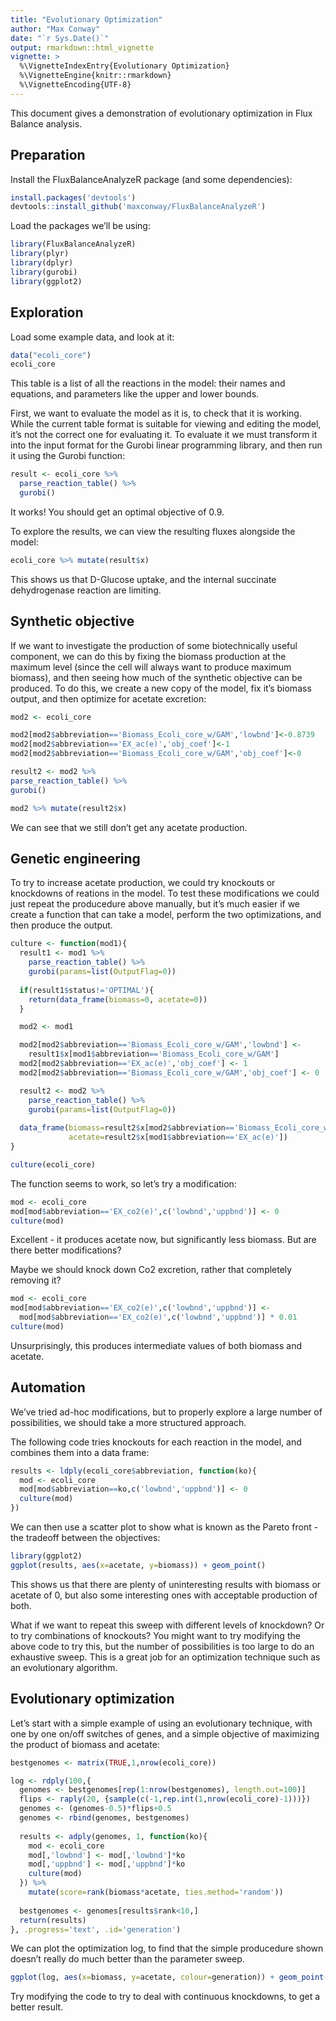 ```yaml
---
title: "Evolutionary Optimization"
author: "Max Conway"
date: "`r Sys.Date()`"
output: rmarkdown::html_vignette
vignette: >
  %\VignetteIndexEntry{Evolutionary Optimization}
  %\VignetteEngine{knitr::rmarkdown}
  %\VignetteEncoding{UTF-8}
---
```


This document gives a demonstration of evolutionary optimization in Flux Balance analysis.

## Preparation

Install the FluxBalanceAnalyzeR package (and some dependencies):
```r
install.packages('devtools')
devtools::install_github('maxconway/FluxBalanceAnalyzeR')
```

Load the packages we'll be using:
```r
library(FluxBalanceAnalyzeR)
library(plyr)
library(dplyr)
library(gurobi)
library(ggplot2)
```


## Exploration
Load some example data, and look at it:
```r
data("ecoli_core")
ecoli_core
```
This table is a list of all the reactions in the model: their names and equations, and parameters like the upper and lower bounds.

First, we want to evaluate the model as it is, to check that it is working. While the current table format is suitable for viewing and editing the model, it's not the correct one for evaluating it. To evaluate it we must transform it into the input format for the Gurobi linear programming library, and then run it using the Gurobi function:
```r
result <- ecoli_core %>%
  parse_reaction_table() %>%
  gurobi()
```

It works! You should get an optimal objective of 0.9.

To explore the results, we can view the resulting fluxes alongside the model:
```r
ecoli_core %>% mutate(result$x)
```
This shows us that D-Glucose uptake, and the internal succinate dehydrogenase reaction are limiting.

## Synthetic objective
If we want to investigate the production of some biotechnically useful component, we can do this by fixing the biomass production at the maximum level (since the cell will always want to produce maximum biomass), and then seeing how much of the synthetic objective can be produced. To do this, we create a new copy of the model, fix it's biomass output, and then optimize for acetate excretion:
```r
mod2 <- ecoli_core

mod2[mod2$abbreviation=='Biomass_Ecoli_core_w/GAM','lowbnd']<-0.8739
mod2[mod2$abbreviation=='EX_ac(e)','obj_coef']<-1
mod2[mod2$abbreviation=='Biomass_Ecoli_core_w/GAM','obj_coef']<-0

result2 <- mod2 %>%
parse_reaction_table() %>%
gurobi()

mod2 %>% mutate(result2$x)
```

We can see that we still don't get any acetate production.

## Genetic engineering
To try to increase acetate production, we could try knockouts or knockdowns of reations in the model. To test these modifications we could just repeat the producedure above manually, but it's much easier if we create a function that can take a model, perform the two optimizations, and then produce the output.
```r
culture <- function(mod1){
  result1 <- mod1 %>%
    parse_reaction_table() %>%
    gurobi(params=list(OutputFlag=0))
  
  if(result1$status!='OPTIMAL'){
    return(data_frame(biomass=0, acetate=0))
  }

  mod2 <- mod1

  mod2[mod2$abbreviation=='Biomass_Ecoli_core_w/GAM','lowbnd'] <- 
    result1$x[mod1$abbreviation=='Biomass_Ecoli_core_w/GAM']
  mod2[mod2$abbreviation=='EX_ac(e)','obj_coef'] <- 1
  mod2[mod2$abbreviation=='Biomass_Ecoli_core_w/GAM','obj_coef'] <- 0

  result2 <- mod2 %>%
    parse_reaction_table() %>%
    gurobi(params=list(OutputFlag=0))
  
  data_frame(biomass=result2$x[mod2$abbreviation=='Biomass_Ecoli_core_w/GAM'], 
             acetate=result2$x[mod1$abbreviation=='EX_ac(e)'])
}

culture(ecoli_core)
```

The function seems to work, so let's try a modification:
```r
mod <- ecoli_core
mod[mod$abbreviation=='EX_co2(e)',c('lowbnd','uppbnd')] <- 0
culture(mod)
```
Excellent - it produces acetate now, but significantly less biomass. But are there better modifications? 

Maybe we should knock down Co2 excretion, rather that completely removing it?
```r
mod <- ecoli_core
mod[mod$abbreviation=='EX_co2(e)',c('lowbnd','uppbnd')] <- 
  mod[mod$abbreviation=='EX_co2(e)',c('lowbnd','uppbnd')] * 0.01
culture(mod)
```
Unsurprisingly, this produces intermediate values of both biomass and acetate.

## Automation
We've tried ad-hoc modifications, but to properly explore a large number of possibilities, we should take a more structured approach.

The following code tries knockouts for each reaction in the model, and combines them into a data frame:
```r
results <- ldply(ecoli_core$abbreviation, function(ko){
  mod <- ecoli_core
  mod[mod$abbreviation==ko,c('lowbnd','uppbnd')] <- 0
  culture(mod)
})
```

We can then use a scatter plot to show what is known as the Pareto front - the tradeoff between the objectives:
```r
library(ggplot2)
ggplot(results, aes(x=acetate, y=biomass)) + geom_point()
```
This shows us that there are plenty of uninteresting results with biomass or acetate of 0, but also some interesting ones with acceptable production of both.

What if we want to repeat this sweep with different levels of knockdown? Or to try combinations of knockouts? You might want to try modifying the above code to try this, but the number of possibilities is too large to do an exhaustive sweep. This is a great job for an optimization technique such as an evolutionary algorithm.

## Evolutionary optimization
Let's start with a simple example of using an evolutionary technique, with one by one on/off switches of genes, and a simple objective of maximizing the product of biomass and acetate:
```r
bestgenomes <- matrix(TRUE,1,nrow(ecoli_core))

log <- rdply(100,{
  genomes <- bestgenomes[rep(1:nrow(bestgenomes), length.out=100)]
  flips <- raply(20, {sample(c(-1,rep.int(1,nrow(ecoli_core)-1)))})
  genomes <- (genomes-0.5)*flips+0.5
  genomes <- rbind(genomes, bestgenomes)
  
  results <- adply(genomes, 1, function(ko){
    mod <- ecoli_core
    mod[,'lowbnd'] <- mod[,'lowbnd']*ko
    mod[,'uppbnd'] <- mod[,'uppbnd']*ko
    culture(mod)
  }) %>%
    mutate(score=rank(biomass*acetate, ties.method='random'))
  
  bestgenomes <- genomes[results$rank<10,]
  return(results)
}, .progress='text', .id='generation')
```

We can plot the optimization log, to find that the simple producedure shown doesn't really do much better than the parameter sweep.
```r
ggplot(log, aes(x=biomass, y=acetate, colour=generation)) + geom_point()
```

Try modifying the code to try to deal with continuous knockdowns, to get a better result.













